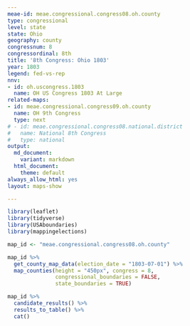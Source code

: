 ```yaml
---
meae-id: meae.congressional.congress08.oh.county
type: congressional
level: state
state: Ohio
geography: county
congressnum: 8
congressordinal: 8th
title: '8th Congress: Ohio 1803'
year: 1803
legend: fed-vs-rep
nnv:
- id: oh.uscongress.1803
  name: OH US Congress 1803 At Large
related-maps:
- id: meae.congressional.congress09.oh.county
  name: OH 9th Congress
  type: next
# - id: meae.congressional.congress08.national.district
#   name: National 8th Congress
#   type: national
output:
  md_document:
    variant: markdown
  html_document:
    theme: default
always_allow_html: yes
layout: maps-show

---
```


```r
library(leaflet)
library(tidyverse)
library(USAboundaries)
library(mappingelections)

map_id <- "meae.congressional.congress08.oh.county"
```

<div class="map">

```r
map_id %>%
  get_county_map_data(election_date = "1803-07-01") %>%
  map_counties(height = "450px", congress = 8,
               congressional_boundaries = FALSE,
               state_boundaries = TRUE)
```

</div>

<div class="results-table">

```r
map_id %>%
  candidate_results() %>%
  results_to_table() %>%
  cat()
```

</div>
